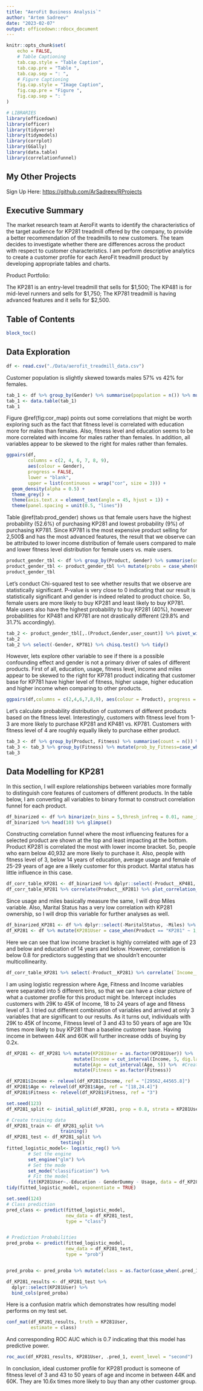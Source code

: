 ```yaml
---
title: "AeroFit Business Analysis`"
author: "Artem Sadreev"
date: "2023-02-07"
output: officedown::rdocx_document
---
```


```r
knitr::opts_chunk$set(
    echo = FALSE,
    # Table Captioning
    tab.cap.style = "Table Caption",
    tab.cap.pre = "Table ",
    tab.cap.sep = ": ",
    # Figure Captioning
    fig.cap.style = "Image Caption",
    fig.cap.pre = "Figure ",
    fig.cap.sep = ": "
)

# LIBRARIES
library(officedown)
library(officer)
library(tidyverse)
library(tidymodels)
library(corrplot)
library(GGally)
library(data.table)
library(correlationfunnel)
```

## My Other Projects  

Sign Up Here: <https://github.com/ArSadreev/RProjects>

## Executive Summary

The market research team at AeroFit wants to identify the characteristics of the target audience for KP281 treadmill offered by the company, to provide a better recommendation of the treadmills to new customers. The team decides to investigate whether there are differences across the product with respect to customer characteristics.
I am perform descriptive analytics to create a customer profile for each AeroFit treadmill product by developing appropriate tables and charts.
    
Product Portfolio:

The KP281 is an entry-level treadmill that sells for $1,500;
The KP481 is for mid-level runners and sells for $1,750;
The KP781 treadmill is having advanced features and it sells for $2,500.

\newpage

## Table of Contents

```r
block_toc()
```


\newpage

## Data Exploration

```r
df <- read.csv("./Data/aerofit_treadmill_data.csv")
```

Customer population is slightly skewed towards males 57% vs 42% for females.

```r
tab_1 <- df %>% group_by(Gender) %>% summarise(population = n()) %>% mutate(percentage = population[]/sum(population)*100)
tab_1 <- data.table(tab_1)
tab_1
```

Figure \@ref(fig:cor_map) points out some correlations that might be worth exploring such as the fact that fitness level is correlated with education more for males than females. Also, fitness level and education seems to be more correlated with income for males rather than females. In addition, all variables appear to be skewed to the right for males rather than females.

```r
ggpairs(df,
        columns = c(2, 4, 6, 7, 8, 9),
        aes(colour = Gender),
        progress = FALSE,
        lower = "blank",
        upper = list(continuous = wrap("cor", size = 3))) +
  geom_density(alpha = 0.5) +
  theme_grey() +
  theme(axis.text.x = element_text(angle = 45, hjust = 1)) +
  theme(panel.spacing = unit(0.5, "lines"))
```

\newpage

Table \@ref(tab:prod_gender) shows us that female users have the highest probability (52.6%) of purchasing KP281 and lowest probability (9%) of purchasing KP781. Since KP781 is the most expensive product selling for 2,500$ and has the most advanced features, the result that we observe can be attributed to lower income distribution of female users compared to male and lower fitness level distribution for female users vs. male users.

```r
product_gender_tbl <- df %>% group_by(Product, Gender) %>% summarise(user_count = n()) %>% data.table()
product_gender_tbl <- product_gender_tbl %>% mutate(probs = case_when(Gender == tab_1$Gender ~ user_count/tab_1$population))
product_gender_tbl
```

Let's conduct Chi-squared test to see whether results that we observe are statistically significant. P-value is very close to 0 indicating that our result is statistically significant and gender is indeed related to product choice. So, female users are more likely to buy KP281 and least likely to buy KP781. Male users also have the highest probability to buy KP281 (40%), however probabilities for KP481 and KP781 are not drastically different (29.8% and 31.7% accordingly).

```r
tab_2 <- product_gender_tbl[,.(Product,Gender,user_count)] %>% pivot_wider(names_from = Product, values_from = user_count)
tab_2
tab_2 %>% select(-Gender, KP781) %>% chisq.test() %>% tidy()
```

\newpage

However, lets explore other variable to see if there is a possible confounding effect and gender is not a primary driver of sales of different products. First of all, education, usage, fitness level, income and miles appear to be skewed to the right for KP781 product indicating that customer base for KP781 have higher level of fitness, higher usage, higher education and higher income when comparing to other products.

```r
ggpairs(df,columns = c(2,4,6,7,8,9), aes(colour = Product), progress = FALSE, lower = "blank", upper = list(continuous = wrap("cor", size = 3))) + geom_density(alpha = 0.1)
```

Let's calculate probability distribution of customers of different products based on the fitness level. Interestingly, customers with fitness level from 1-3 are more likely to purchase KP281 and KP481 vs. KP781. Customers with fitness level of 4 are roughly equally likely to purchase either product.

```r
tab_3 <- df %>% group_by(Product, Fitness) %>% summarise(count = n()) %>% ungroup()
tab_3 <- tab_3 %>% group_by(Fitness) %>% mutate(prob_by_Fitness=case_when(Fitness == Fitness ~ count/sum(count)))
tab_3
```


## Data Modelling for KP281

In this section, I will explore relationships between variables more formally to distinguish core features of customers of different products. In the table below, I am converting all variables to binary format to construct correlation funnel for each product.

```r
df_binarized <- df %>% binarize(n_bins = 5,thresh_infreq = 0.01, name_infreq = "OTHER")
df_binarized %>% head(10) %>% glimpse()
```

Constructing correlation funnel where the most influencing features for a selected product are shown at the top and least impacting at the bottom.
Product KP281 is correlated the most with lower income bracket. So, people who earn below 40,932 are more likely to purchase it. Also, people with fitness level of 3, below 14 years of education, average usage and female of 25-29 years of age are a likely customer for this product. Marital status has little influence in this case.

```r
df_corr_table_KP281 <- df_binarized %>% dplyr::select(-Product__KP481, - Product__KP781)
df_corr_table_KP281 %>% correlate(Product__KP281) %>% plot_correlation_funnel()
```

Since usage and miles basically measure the same, I will drop Miles variable. Also, Marital Status has a very low correlation with KP281 ownership, so I will drop this variable for further analyses as well. 
```r
df_binarized_KP281 <- df %>% dplyr::select(-MaritalStatus, -Miles) %>%  binarize(n_bins = 5,thresh_infreq = 0.01, name_infreq = "OTHER")
df_KP281 <- df %>% mutate(KP281User = case_when(Product == "KP281" ~ 1, .default = 0)) %>% mutate(GenderDummy = case_when(Gender == "Female" ~ 1, .default = 0) ) %>% dplyr::select(-MaritalStatus, -Miles, -Product, - Gender)
```

Here we can see that low income bracket is highly correlated with age of 23 and below and education of 14 years and below. However, correlation is below 0.8 for predictors suggesting that we shouldn't encounter multicollinearity.

```r
df_corr_table_KP281 %>% select(-Product__KP281) %>% correlate(`Income__-Inf_40932`) %>% plot_correlation_funnel()
```

I am using logistic regression where Age, Fitness and Income variables were separated into 5 different bins, so that we can have a clear picture of what a customer profile for this product might be. Intercept includes customers with 29K to 45K of Income, 18 to 24 years of age and fitness level of 3. I tried out different combination of variables and arrived at only 3 variables that are significant to our results. As it turns out, individuals with 29K to 45K of Income, Fitness level of 3 and 43 to 50 years of age are 10x times more likely to buy KP281 than a baseline customer base. Having income in between 44K and 60K will further increase odds of buying by 0.2x.

```r
df_KP281 <- df_KP281 %>% mutate(KP281User = as.factor(KP281User)) %>% 
                         mutate(Income = cut_interval(Income, 5, dig.lab = 10)) %>% 
                         mutate(Age = cut_interval(Age, 5)) %>%  #Creating specific bins for age variable
                         mutate(Fitness = as.factor(Fitness)) 

df_KP281$Income <- relevel(df_KP281$Income, ref = "[29562,44565.8]")
df_KP281$Age <- relevel(df_KP281$Age, ref = "[18,24.4]")
df_KP281$Fitness <- relevel(df_KP281$Fitness, ref = "3")

set.seed(123)
df_KP281_split <- initial_split(df_KP281, prop = 0.8, strata = KP281User)

# Create training data
df_KP281_train <- df_KP281_split %>%
                    training()
df_KP281_test <- df_KP281_split %>%
                    testing()
fitted_logistic_model<- logistic_reg() %>%
        # Set the engine
        set_engine("glm") %>%
        # Set the mode
        set_mode("classification") %>%
        # Fit the model
        fit(KP281User~.-Education - GenderDummy - Usage, data = df_KP281_train)
tidy(fitted_logistic_model, exponentiate = TRUE)

```


```r
set.seed(124)
# Class prediction
pred_class <- predict(fitted_logistic_model,
                      new_data = df_KP281_test,
                      type = "class")


# Prediction Probabilities
pred_proba <- predict(fitted_logistic_model,
                      new_data = df_KP281_test,
                      type = "prob")


pred_proba <- pred_proba %>% mutate(class = as.factor(case_when(.pred_1<0.5 ~ 0, .default = 1)))
```

```r

df_KP281_results <- df_KP281_test %>%
  dplyr::select(KP281User) %>%
  bind_cols(pred_proba)

```

Here is a confusion matrix which demonstrates how resulting model performs on my test set.

```r
conf_mat(df_KP281_results, truth = KP281User,
         estimate = class)
```

And corresponding ROC AUC which is 0.7 indicating that this model has predictive power.

```r
roc_auc(df_KP281_results, KP281User, .pred_1, event_level = "second")
```

In conclusion, ideal customer profile for KP281 product is someone of fitness level of 3 and 43 to 50 years of age and income in between 44K and 60K. They are 10.6x times more likely to buy than any other customer group.




